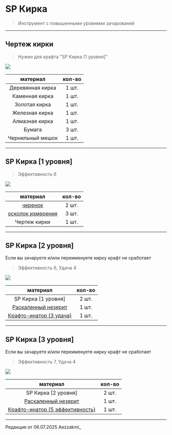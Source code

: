 # SP Кирка
> Инструмент с повышенными уровнями зачарований

--------

## Чертеж кирки 
> Нужен для крафта "SP Кирка [1 уровня]"

<img src="https://raw.githubusercontent.com/mc-eternity/web-wikipages/refs/heads/master/assets/draw_pickaxe.webp" />

| материал | кол-во |
| :---------: | :---------: |
| Деревянная кирка | 1 шт. |
| Каменная кирка | 1 шт. |
| Золотая кирка | 1 шт. |
| Железная кирка | 1 шт. |
| Алмазная кирка | 1 шт. |
| Бумага | 3 шт. |
| Чернильный мешок | 1 шт. |

--------

## SP Кирка [1 уровня]
> Эффективность 6

<img src="https://raw.githubusercontent.com/mc-eternity/web-wikipages/refs/heads/master/assets/sppickaxe.webp" />

| материал | кол-во |
| :---------: | :---------: |
| [черенок](https://www.etty.su/docs/wiki-survival/seasonpass/material) | 2 шт. |
| [осколок измерения](https://www.etty.su/docs/wiki-survival/seasonpass/material) | 3 шт. |
| Чертеж кирки | 1 шт. |

--------

## SP Кирка [2 уровня]
<Badge bgColor="#FF3333" textColor="#FFFFFF">Если вы зачаруете и/или переименуете кирку крафт не сработает</Badge>
> Эффективность 6, Удача 4 

<img src="https://raw.githubusercontent.com/mc-eternity/web-wikipages/refs/heads/master/assets/sppickaxe2.webp" />

| материал | кол-во |
| :---------: | :---------: |
| SP Кирка [1 уровня] | 2 шт. |
| [Раскаленный незерит](https://www.etty.su/docs/wiki-survival/seasonpass/raskal) | 1 шт. |
| [Крафто-инатор (3 удача)](https://www.etty.su/docs/wiki-survival/seasonpass/craftinator) | 1 шт. |

--------

## SP Кирка [3 уровня]
<Badge bgColor="#FF3333" textColor="#FFFFFF">Если вы зачаруете и/или переименуете кирку крафт не сработает</Badge>
> Эффективность 7, Удача 4

<img src="https://raw.githubusercontent.com/mc-eternity/web-wikipages/refs/heads/master/assets/sppickaxe3.webp" />

| материал | кол-во |
| :---------: | :---------: |
| SP Кирка [2 уровня] | 2 шт. |
| [Раскаленный незерит](https://www.etty.su/docs/wiki-survival/seasonpass/raskal) | 1 шт. |
| [Крафто-инатор (5 эффективность)](https://www.etty.su/docs/wiki-survival/seasonpass/craftinator) | 1 шт. |

--------

<Badge bgColor="#ffad47" textColor="#000000">Редакция от 06.07.2025</Badge> <Badge bgColor="#88bfbd" textColor="#000000">Aezzakmi_</Badge>